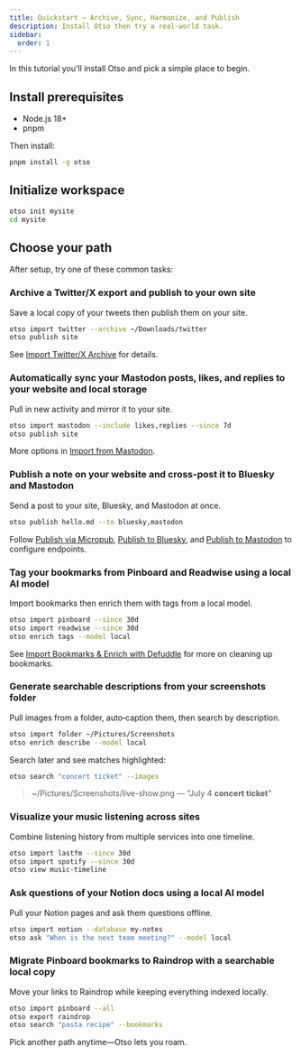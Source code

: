```yaml
---
title: Quickstart — Archive, Sync, Harmonize, and Publish
description: Install Otso then try a real‑world task.
sidebar:
  order: 1
---
```


In this tutorial you'll install Otso and pick a simple place to begin.

## Install prerequisites

- Node.js 18+
- pnpm

Then install:

```bash
pnpm install -g otso
```

## Initialize workspace

```bash
otso init mysite
cd mysite
```

## Choose your path

After setup, try one of these common tasks:

### Archive a Twitter/X export and publish to your own site

Save a local copy of your tweets then publish them on your site.

```bash
otso import twitter --archive ~/Downloads/twitter
otso publish site
```

See [Import Twitter/X Archive](/guides/import-twitter-archives/) for details.

### Automatically sync your Mastodon posts, likes, and replies to your website and local storage

Pull in new activity and mirror it to your site.

```bash
otso import mastodon --include likes,replies --since 7d
otso publish site
```

More options in [Import from Mastodon](/guides/import-mastodon/).

### Publish a note on your website and cross-post it to Bluesky and Mastodon

Send a post to your site, Bluesky, and Mastodon at once.

```bash
otso publish hello.md --to bluesky,mastodon
```

Follow [Publish via Micropub](/guides/publish-micropub/), [Publish to Bluesky](/guides/publish-bluesky/), and [Publish to Mastodon](/guides/publish-mastodon/) to configure endpoints.

### Tag your bookmarks from Pinboard and Readwise using a local AI model

Import bookmarks then enrich them with tags from a local model.

```bash
otso import pinboard --since 30d
otso import readwise --since 30d
otso enrich tags --model local
```

See [Import Bookmarks & Enrich with Defuddle](/tutorials/import-bookmarks-defuddle/) for more on cleaning up bookmarks.

### Generate searchable descriptions from your screenshots folder

Pull images from a folder, auto‑caption them, then search by description.

```bash
otso import folder ~/Pictures/Screenshots
otso enrich describe --model local
```

Search later and see matches highlighted:

```bash
otso search "concert ticket" --images
```

> ~/Pictures/Screenshots/live-show.png — "July 4 **concert ticket**"

### Visualize your music listening across sites

Combine listening history from multiple services into one timeline.

```bash
otso import lastfm --since 30d
otso import spotify --since 30d
otso view music-timeline
```

### Ask questions of your Notion docs using a local AI model

Pull your Notion pages and ask them questions offline.

```bash
otso import notion --database my-notes
otso ask "When is the next team meeting?" --model local
```

### Migrate Pinboard bookmarks to Raindrop with a searchable local copy

Move your links to Raindrop while keeping everything indexed locally.

```bash
otso import pinboard --all
otso export raindrop
otso search "pasta recipe" --bookmarks
```

Pick another path anytime—Otso lets you roam.
